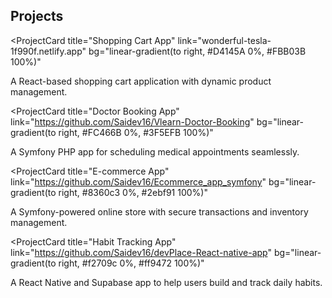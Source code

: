 ## Projects

<ProjectCard
  title="Shopping Cart App"
  link="wonderful-tesla-1f990f.netlify.app"
  bg="linear-gradient(to right, #D4145A 0%, #FBB03B 100%)"
>
  A React-based shopping cart application with dynamic product management.
</ProjectCard>

<ProjectCard
  title="Doctor Booking App"
  link="https://github.com/Saidev16/Vlearn-Doctor-Booking"
  bg="linear-gradient(to right, #FC466B 0%, #3F5EFB 100%)"
>
  A Symfony PHP app for scheduling medical appointments seamlessly.
</ProjectCard>

<ProjectCard
  title="E-commerce App"
  link="https://github.com/Saidev16/Ecommerce_app_symfony"
  bg="linear-gradient(to right, #8360c3 0%, #2ebf91 100%)"
>
  A Symfony-powered online store with secure transactions and inventory
  management.
</ProjectCard>

<ProjectCard
  title="Habit Tracking App"
  link="https://github.com/Saidev16/devPlace-React-native-app"
  bg="linear-gradient(to right, #f2709c 0%, #ff9472 100%)"
>
  A React Native and Supabase app to help users build and track daily habits.
</ProjectCard>
